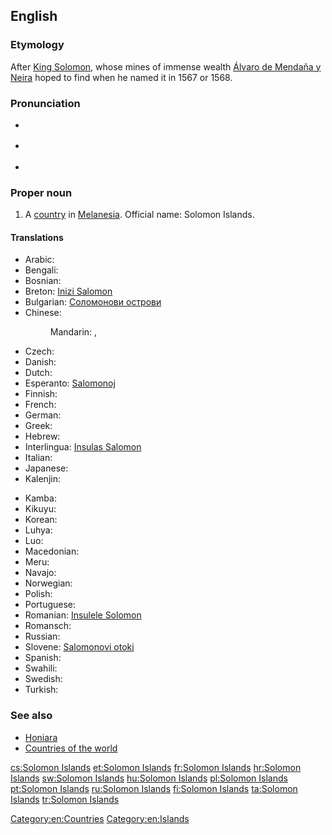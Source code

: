 {{wikipedia}}
==English==

===Etymology===
After [[w:King Solomon|King Solomon]], whose mines of immense wealth [[w:Álvaro de Mendaña y Neira|Álvaro de Mendaña y Neira]] hoped to find when he named it in 1567 or 1568.

===Pronunciation===
* {{a|UK}} {{IPA|/ˈsɒl.ə.mən ˈaɪ.ləndz/}}
* {{a|US}} {{IPA|/ˈsɑ.lə.mən ˈaɪ.ləndz/}}
* {{audio|en-us-Solomon Islands.ogg|Audio (US)}}

===Proper noun===
{{en-proper noun|sg=[[Solomon]] [[island|Islands]]}}

# A [[country]] in [[Melanesia]]. Official name: Solomon Islands.

====Translations====
{{trans-top|A country in Melanesia}}
* Arabic: {{t|ar|جزر سليمان|f|p|tr=júzur sulaymaan|sc=Arab}}
* Bengali: {{t-|bn|সলোমন দ্বীপপুঞ্জ}}
* Bosnian: {{t|bs|Solomonova Ostrva|n|p}}
* Breton: [[Inizi Salomon]]
* Bulgarian: [[Соломонови острови]]
* Chinese:
*: Mandarin: {{t-|cmn|所羅門群島|sc=Hani}}, {{t-|cmn|所罗门群岛|tr=Suǒluómén Qúndǎo|sc=Hani}}
* Czech: {{t-|cs|Šalamounovy ostrovy|m|p}}
* Danish: {{t|da|Salomonøerne}}
* Dutch: {{t+|nl|Salomonseilanden}}
* Esperanto: [[Salomonoj]]
* Finnish: {{t+|fi|Salomonsaaret}}
* French: {{t+|fr|Îles Salomon}}
* German: {{t+|de|Salomonen}}
* Greek: {{t-|el|Νήσοι Σολομώντος|m|p|tr=Nísoi Solomóntos}}
* Hebrew: {{t|he|איי שלמ|tr=Iyey Shlomo|sc=Hebr}}
* Interlingua: [[Insulas Salomon]]
* Italian: {{t+|it|Isole Salomone}}
* Japanese: {{t|ja|ソロモン諸島|tr=Soromon shotō|sc=Jpan}}
* Kalenjin: {{tø|kln|Solomon}}
{{trans-mid}}
* Kamba: {{tø|kam|Solomoni}}
* Kikuyu: {{tø|ki|Solomon}}
* Korean: {{t|ko|솔로몬 제도|tr=Sollomon jedo|sc=Kore}}
* Luhya: {{tø|luy|Solomoni}}
* Luo: {{tø|luo|Solomon}}
* Macedonian: {{t|mk|Соломонови Острови|m|p|tr=Solomónovi Óstrovi}}
* Meru: {{tø|mer|Solomon}}
* Navajo: {{tø|nv|Sólomon Tó Bináhaazyínígíí}}
* Norwegian: {{t-|no|Salomonøyene}}
* Polish: {{t+|pl|Wyspy Salomona}}
* Portuguese: {{t+|pt|Ilhas Salomão}}
* Romanian: [[Insulele Solomon]]
* Romansch: {{t|rm|Inslas da Salomon|f|p}}
* Russian: {{t-|ru|Соломоновы острова|m|p|tr=Solomónovy ostrová}}
* Slovene: [[Salomonovi otoki]] {{m|p}}
* Spanish: {{t+|es|Islas Salomón}}
* Swahili: {{t+|sw|Solomoni|xs=Swahili}}
* Swedish: {{t+|sv|Salomonöarna}}
* Turkish: {{t|tr|Solomon Adaları|p}}
{{trans-bottom}}

===See also===
* [[Honiara]]
* [[Appendix:Countries of the world|Countries of the world]]

[[Category:en:Countries]]
[[Category:en:Islands]]

[[cs:Solomon Islands]]
[[et:Solomon Islands]]
[[fr:Solomon Islands]]
[[hr:Solomon Islands]]
[[sw:Solomon Islands]]
[[hu:Solomon Islands]]
[[pl:Solomon Islands]]
[[pt:Solomon Islands]]
[[ru:Solomon Islands]]
[[fi:Solomon Islands]]
[[ta:Solomon Islands]]
[[tr:Solomon Islands]]